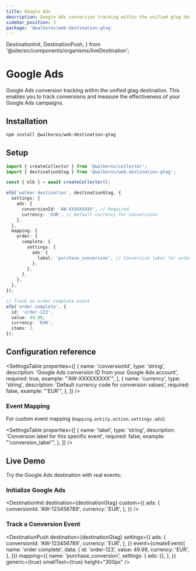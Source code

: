 ```yaml
---
title: Google Ads
description: Google Ads conversion tracking within the unified gtag destination
sidebar_position: 3
package: '@walkeros/web-destination-gtag'
---
```


  DestinationInit,
  DestinationPush,
} from '@site/src/components/organisms/liveDestination';

# Google Ads

<PackageLink
  env="web"
  github="packages/web/destinations/gtag"
  npm="@walkeros/web-destination-gtag"
/>

Google Ads conversion tracking within the unified gtag destination. This enables
you to track conversions and measure the effectiveness of your Google Ads
campaigns.

## Installation

```bash
npm install @walkeros/web-destination-gtag
```

## Setup

```typescript
import { createCollector } from '@walkeros/collector';
import { destinationGtag } from '@walkeros/web-destination-gtag';

const { elb } = await createCollector();

elb('walker destination', destinationGtag, {
  settings: {
    ads: {
      conversionId: 'AW-XXXXXXXXX', // Required
      currency: 'EUR', // Default currency for conversions
    },
  },
  mapping: {
    order: {
      complete: {
        settings: {
          ads: {
            label: 'purchase_conversion', // Conversion label for order complete
          },
        },
      },
    },
  },
});

// Track an order complete event
elb('order complete', {
  id: 'order-123',
  value: 49.99,
  currency: 'EUR',
  items: 2,
});
```

## Configuration reference

<SettingsTable
  properties={[
    {
      name: 'conversionId',
      type: 'string',
      description: 'Google Ads conversion ID from your Google Ads account',
      required: true,
      example: "'AW-XXXXXXXXX'",
    },
    {
      name: 'currency',
      type: 'string',
      description: 'Default currency code for conversion values',
      required: false,
      example: "'EUR'",
    },
  ]}
/>

### Event Mapping

For custom event mapping (`mapping.entity.action.settings.ads`):

<SettingsTable
  properties={[
    {
      name: 'label',
      type: 'string',
      description: 'Conversion label for this specific event',
      required: false,
      example: "'conversion_label'",
    },
  ]}
/>

## Live Demo

Try the Google Ads destination with real events:

### Initialize Google Ads

<DestinationInit
  destination={destinationGtag}
  custom={{
    ads: {
      conversionId: 'AW-123456789',
      currency: 'EUR',
    },
  }}
/>

### Track a Conversion Event

<DestinationPush
  destination={destinationGtag}
  settings={{
    ads: {
      conversionId: 'AW-123456789',
      currency: 'EUR',
    },
  }}
  event={createEvent({
    name: 'order complete',
    data: {
      id: 'order-123',
      value: 49.99,
      currency: 'EUR',
    },
  })}
  mapping={{
    name: 'purchase_conversion',
    settings: {
      ads: {},
    },
  }}
  generic={true}
  smallText={true}
  height="300px"
/>
